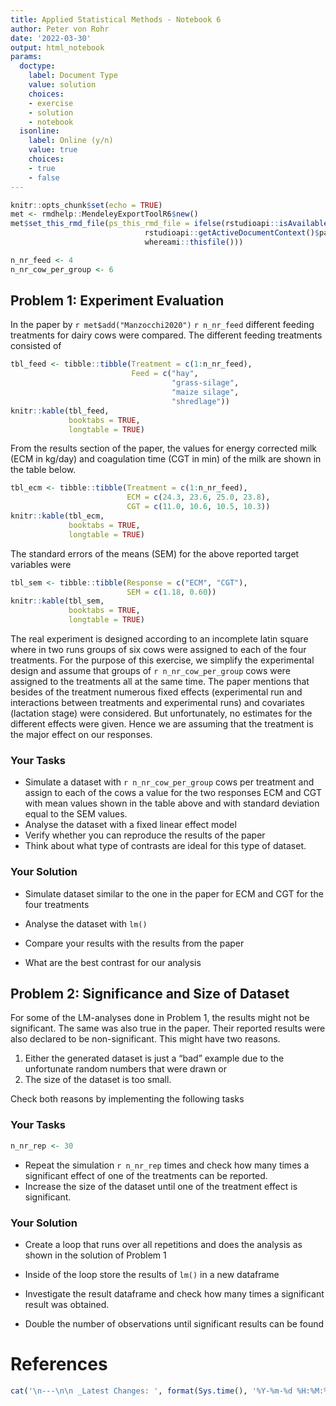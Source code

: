 ```yaml
---
title: Applied Statistical Methods - Notebook 6
author: Peter von Rohr
date: '2022-03-30'
output: html_notebook
params:
  doctype:
    label: Document Type
    value: solution
    choices:
    - exercise
    - solution
    - notebook
  isonline:
    label: Online (y/n)
    value: true
    choices:
    - true
    - false
---
```




```r
knitr::opts_chunk$set(echo = TRUE)
met <- rmdhelp::MendeleyExportToolR6$new()
met$set_this_rmd_file(ps_this_rmd_file = ifelse(rstudioapi::isAvailable(),
                              rstudioapi::getActiveDocumentContext()$path,
                              whereami::thisfile()))

```

```r
n_nr_feed <- 4
n_nr_cow_per_group <- 6
```

## Problem 1: Experiment Evaluation
In the paper by `r met$add("Manzocchi2020")` `r n_nr_feed` different feeding treatments for dairy cows were compared. The different feeding treatments consisted of 

```r
tbl_feed <- tibble::tibble(Treatment = c(1:n_nr_feed),
                           Feed = c("hay",
                                    "grass-silage",
                                    "maize silage",
                                    "shredlage"))
knitr::kable(tbl_feed,
             booktabs = TRUE,
             longtable = TRUE)
```

From the results section of the paper, the values for energy corrected milk (ECM in kg/day)  and coagulation time (CGT in min) of the milk are shown in the table below. 

```r
tbl_ecm <- tibble::tibble(Treatment = c(1:n_nr_feed),
                          ECM = c(24.3, 23.6, 25.0, 23.8),
                          CGT = c(11.0, 10.6, 10.5, 10.3))
knitr::kable(tbl_ecm,
             booktabs = TRUE,
             longtable = TRUE)
```

The standard errors of the means (SEM) for the above reported target variables were 

```r
tbl_sem <- tibble::tibble(Response = c("ECM", "CGT"),
                          SEM = c(1.18, 0.60))
knitr::kable(tbl_sem,
             booktabs = TRUE,
             longtable = TRUE)
```

The real experiment is designed according to an incomplete latin square where in two runs groups of six cows were assigned to each of the four treatments. For the purpose of this exercise, we simplify the experimental design and assume that groups of `r n_nr_cow_per_group` cows were assigned to the treatments all at the same time. The paper mentions that besides of the treatment numerous fixed effects (experimental run and interactions between treatments and experimental runs) and covariates (lactation stage) were considered. But unfortunately, no estimates for the different effects were given. Hence we are assuming that the treatment is the major effect on our responses. 

### Your Tasks

* Simulate a dataset with `r n_nr_cow_per_group` cows per treatment and assign to each of the cows a value for the two responses ECM and CGT with mean values shown in the table above and with standard deviation equal to the SEM values. 
* Analyse the dataset with a fixed linear effect model
* Verify whether you can reproduce the results of the paper
* Think about what type of contrasts are ideal for this type of dataset.

### Your Solution

* Simulate dataset similar to the one in the paper for ECM and CGT for the four treatments

* Analyse the dataset with `lm()` 

* Compare your results with the results from the paper

* What are the best contrast for our analysis





## Problem 2: Significance and Size of Dataset
For some of the LM-analyses done in Problem 1, the results might not be significant. The same was also true in the paper. Their reported results were also declared to be non-significant. This might have two reasons.

1. Either the generated dataset is just a "bad" example due to the unfortunate random numbers that were drawn or 
2. The size of the dataset is too small. 

Check both reasons by implementing the following tasks

### Your Tasks
```r
n_nr_rep <- 30
```

* Repeat the simulation `r n_nr_rep` times and check how many times a significant effect of one of the treatments can be reported.
* Increase the size of the dataset until one of the treatment effect is significant.


### Your Solution

* Create a loop that runs over all repetitions and does the analysis as shown in the solution of Problem 1

* Inside of the loop store the results of `lm()` in a new dataframe

* Investigate the result dataframe and check how many times a significant result was obtained.

* Double the number of observations until significant results can be found






# References 


```r
cat('\n---\n\n _Latest Changes: ', format(Sys.time(), '%Y-%m-%d %H:%M:%S'), ' (', Sys.info()['user'], ')_\n', sep = '')
```
 
